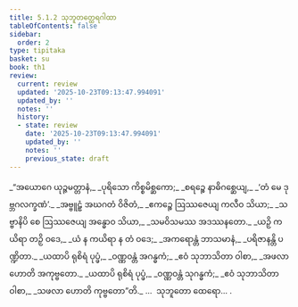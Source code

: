 ```yaml
---
title: 5.1.2 သုဘူတတ္ထေရဂါထာ
tableOfContents: false
sidebar:
  order: 2
type: tipitaka
basket: su
book: th1
review:
  current: review
  updated: '2025-10-23T09:13:47.994091'
  updated_by: ''
  notes: ''
  history:
  - state: review
    date: '2025-10-23T09:13:47.994091'
    updated_by: ''
    notes: ''
    previous_state: draft
---
```



<ReviewStatus review={frontmatter.review} showDetails={true} />

<HypothesisAnnotation frontmatter={frontmatter} />

<DynamicBreadcrumb />

<Division number="320" book="th1" e="ch" v="19" p="275">

<Paragraph number="573" type="verses" book="th1">
_“အယောဂေ ယုဉ္ဇမတ္တာနံ,_  
_ပုရိသော ကိစ္စမိစ္ဆကော;_  
_စရဉ္စေ နာဓိဂစ္ဆေယျ,_  
_‘တံ မေ ဒုဗ္ဘဂလက္ခဏံ’._  

</Paragraph>

</Division>
<Division number="321" book="th1" e="ch" v="19" p="275">

<Paragraph number="574" type="verses" book="th1">
_အဗ္ဗူဠှံ အဃဂတံ ဝိဇိတံ,_  
_ဧကဉ္စေ ဩဿဇေယျ ကလီဝ သိယာ;_  
_သဗ္ဗာနိပိ စေ ဩဿဇေယျ အန္ဓောဝ သိယာ,_  
_သမဝိသမဿ အဒဿနတော._  

</Paragraph>

</Division>
<Division number="322" book="th1" e="ch" v="19" p="275">

<Paragraph number="575" type="verses" book="th1">
_ယဉှိ ကယိရာ တဉှိ ဝဒေ,_  
_ယံ န ကယိရာ န တံ ဝဒေ;_  
_အကရောန္တံ ဘာသမာနံ,_  
_ပရိဇာနန္တိ ပဏ္ဍိတာ._  

</Paragraph>

</Division>
<Division number="323" book="th1" e="ch" v="19" p="275">

<Paragraph number="576" type="verses" book="th1">
_ယထာပိ ရုစိရံ ပုပ္ဖံ,_  
_ဝဏ္ဏဝန္တံ အဂန္ဓကံ;_  
_ဧဝံ သုဘာသိတာ ဝါစာ,_  
_အဖလာ ဟောတိ အကုဗ္ဗတော._  

</Paragraph>

</Division>
<Division number="324" book="th1" e="ch" v="19" p="276">

<Paragraph number="577" type="verses" book="th1">
_ယထာပိ ရုစိရံ ပုပ္ဖံ,_  
_ဝဏ္ဏဝန္တံ သုဂန္ဓကံ;_  
_ဧဝံ သုဘာသိတာ ဝါစာ,_  
_သဖလာ ဟောတိ ကုဗ္ဗတော”တိ._  


</Paragraph>
</Division>

<Paragraph number="578" type="center" book="th1">
…  သုဘူတော ထေရော… .
</Paragraph>